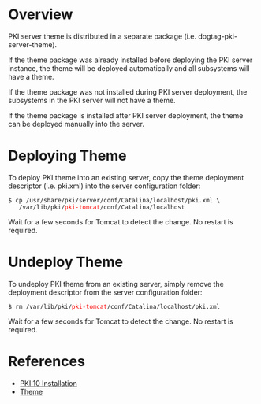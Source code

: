 = Overview =

PKI server theme is distributed in a separate package (i.e. dogtag-pki-server-theme).

If the theme package was already installed before deploying the PKI server instance, the theme will be deployed automatically and all subsystems will have a theme.

If the theme package was not installed during PKI server deployment, the subsystems in the PKI server will not have a theme.

If the theme package is installed after PKI server deployment, the theme can be deployed manually into the server.

= Deploying Theme =

To deploy PKI theme into an existing server, copy the theme deployment descriptor (i.e. pki.xml) into the server configuration folder:

 $ cp /usr/share/pki/server/conf/Catalina/localhost/pki.xml \
    /var/lib/pki/<font color="red">pki-tomcat</font>/conf/Catalina/localhost

Wait for a few seconds for Tomcat to detect the change. No restart is required.

= Undeploy Theme =

To undeploy PKI theme from an existing server, simply remove the deployment descriptor from the server configuration folder:

 $ rm /var/lib/pki/<font color="red">pki-tomcat</font>/conf/Catalina/localhost/pki.xml

Wait for a few seconds for Tomcat to detect the change. No restart is required.

= References =

* [[PKI 10 Installation]]
* [[Theme]]